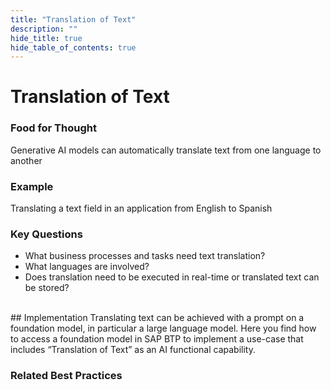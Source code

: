 ```yaml
---
title: "Translation of Text"
description: ""
hide_title: true
hide_table_of_contents: true
---
```



<PageViewTracker />

<div className="hero-header">
  <h1>Translation of Text</h1>
</div>

### Food for Thought

Generative AI models can automatically translate text from one language to another

### Example

Translating a text field in an application from English to Spanish

### Key Questions

- What business processes and tasks need text translation?
- What languages are involved?
- Does translation need to be executed in real-time or translated text can be stored?

<br />

<div className="section-with-background blue">
  ## Implementation
  Translating text can be achieved with a prompt on a foundation model, in particular a large language model. Here you find how to access a foundation model in SAP BTP to implement a use-case that includes “Translation of Text” as an AI functional capability.

### Related Best Practices

<ul className="button-grid">
  <IconLinkButton href="/docs/technical-view/generative-ai/plain/" text="Plain (Foundational Model Access)" />
</ul>

</div>
